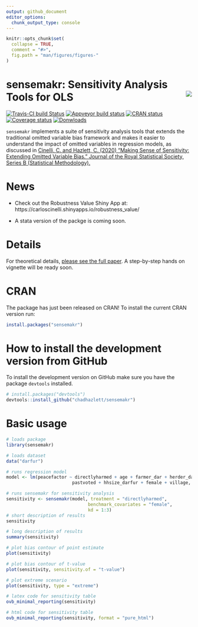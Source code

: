 ```yaml
---
output: github_document
editor_options: 
  chunk_output_type: console
---
```


<!-- README.md is generated from README.Rmd. Please edit that file -->

```r
knitr::opts_chunk$set(
  collapse = TRUE,
  comment = "#>",
  fig.path = "man/figures/figures-"
)
```

# sensemakr: Sensitivity Analysis Tools for OLS <img src="man/figures/sensemakr-logo-small.png" align="right" />

<!-- badges: start -->
[![Travis-CI build Status](https://travis-ci.org/carloscinelli/sensemakr.svg?branch=master)](https://travis-ci.org/carloscinelli/sensemakr) 
[![Appveyor build status](https://ci.appveyor.com/api/projects/status/utoc0803j4fxoje3?svg=true)](https://ci.appveyor.com/project/carloscinelli/sensemakr)
[![CRAN status](https://www.r-pkg.org/badges/version/sensemakr)](https://CRAN.R-project.org/package=sensemakr)
[![Coverage status](https://codecov.io/gh/carloscinelli/sensemakr/branch/master/graph/badge.svg)](https://codecov.io/github/carloscinelli/sensemakr?branch=master)
[![Donwloads](https://cranlogs.r-pkg.org/badges/sensemakr)](https://cran.r-project.org/package=sensemakr)
<!-- badges: end -->

`sensemakr` implements a suite of sensitivity analysis tools  that extends the traditional omitted variable bias framework and makes it easier  to understand the impact of omitted variables in regression models, as discussed in [Cinelli, C. and Hazlett, C. (2020) "Making Sense of Sensitivity: Extending Omitted Variable Bias." Journal of the Royal Statistical Society, Series B (Statistical Methodology).]( https://doi.org/10.1111/rssb.12348) 

# News

- Check out the Robustness Value Shiny App at: https://carloscinelli.shinyapps.io/robustness_value/

- A stata version of the packge is coming soon.

# Details

For theoretical details, [please see the full paper](https://www.researchgate.net/publication/322509816_Making_Sense_of_Sensitivity_Extending_Omitted_Variable_Bias). A step-by-step hands on vignette will be ready soon. 


# CRAN

The package has just been released on CRAN! To install the current CRAN version run:

```r
install.packages("sensemakr")
```


# How to install the development version from GitHub

To install the development version on GitHub make sure you have the package `devtools` installed.

```r
# install.packages("devtools") 
devtools::install_github("chadhazlett/sensemakr")
```


# Basic usage


```r
# loads package
library(sensemakr)

# loads dataset
data("darfur")

# runs regression model
model <- lm(peacefactor ~ directlyharmed + age + farmer_dar + herder_dar +
                         pastvoted + hhsize_darfur + female + village, data = darfur)

# runs sensemakr for sensitivity analysis
sensitivity <- sensemakr(model, treatment = "directlyharmed",
                               benchmark_covariates = "female",
                               kd = 1:3)
# short description of results
sensitivity

# long description of results
summary(sensitivity)

# plot bias contour of point estimate
plot(sensitivity)

# plot bias contour of t-value
plot(sensitivity, sensitivity.of = "t-value")

# plot extreme scenario
plot(sensitivity, type = "extreme")

# latex code for sensitivity table
ovb_minimal_reporting(sensitivity)
```

```r
# html code for sensitivity table
ovb_minimal_reporting(sensitivity, format = "pure_html")
```

